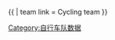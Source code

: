{{ {{{1}}} | team link = Cycling team }}<noinclude>
{{documentation}}
[[Category:自行车队数据]]
</noinclude>